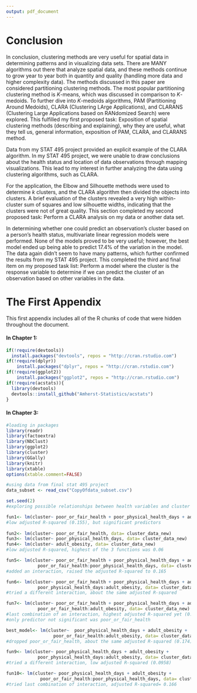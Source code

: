 ```yaml
---
output: pdf_document
---
```


# Conclusion {.unnumbered}
  \setcounter{chapter}{4}
	\setcounter{section}{0}

In conclusion, clustering methods are very useful for spatial data in determining patterns and in visualizing data sets. There are MANY algorithms out there that analyze spatial data, and these methods continue to grow year to year both in quantity and quality (handling more data and higher complexity data). The methods discussed in this paper are considered partitioning clustering methods. The most popular partitioning clustering method is *K*-means, which was discussed in comparison to *K*-medoids. To further dive into *K*-medoids algorithms, PAM (Partitioning Around Medoids), CLARA (Clustering LArge Applications), and CLARANS (Clustering Large Applications based on RANdomized Search) were explored. This fulfilled my first proposed task: Exposition of spatial clustering methods (describing and explaining), why they are useful, what they tell us, general information, exposition of PAM, CLARA, and CLARANS method.

Data from my STAT 495 project provided an explicit example of the CLARA algorithm. In my STAT 495 project, we were unable to draw conclusions about the health status and location of data observations through mapping visualizations. This lead to my interest in further analyzing the data using clustering algorithms, such as CLARA. 

For the application, the Elbow and Silhouette methods were used to determine _k_ clusters, and the CLARA algorithm then divided the objects into clusters. A brief evaluation of the clusters revealed a very high within-cluster sum of squares and low silhouette widths, indicating that the clusters were not of great quality. This section completed my second proposed task: Perform a CLARA analysis on my data or another data set.

In determining whether one could predict an observation's cluster based on a person's health status, multivariate linear regression models were performed. None of the models proved to be very useful; however, the best model ended up being able to predict 17.4% of the variation in the model. The data again didn't seem to have many patterns, which further confirmed the results from my STAT 495 project. This completed the third and final item on my proposed task list: Perform a model where the cluster is the response variable to determine if we can predict the cluster of an observation based on other variables in the data.

<!--
If you feel it necessary to include an appendix, it goes here.
-->

\appendix

\singlespacing

# The First Appendix

This first appendix includes all of the R chunks of code that were hidden throughout the document.

#### In Chapter 1:

```r
if(!require(devtools))
  install.packages("devtools", repos = "http://cran.rstudio.com")
if(!require(dplyr))
    install.packages("dplyr", repos = "http://cran.rstudio.com")
if(!require(ggplot2))
    install.packages("ggplot2", repos = "http://cran.rstudio.com")
if(!require(acstats)){
  library(devtools)
  devtools::install_github("Amherst-Statistics/acstats")
}
```

#### In Chapter 3:

```r
#loading in packages
library(readr)
library(factoextra)
library(NbClust)
library(ggplot2)
library(cluster)
library(GGally)
library(knitr)
library(xtable)
options(xtable.comment=FALSE)
```

```r
#using data from final stat 495 project
data_subset <- read_csv("CopyOfdata_subset.csv")
```

```r
set.seed(2)
#exploring possible relationships between health variables and cluster number

fun1<- lm(cluster~ poor_or_fair_health + poor_physical_health_days + adult_obesity, data= cluster_data_new)
#low adjusted R-squared (0.155), but significant predictors
 
fun2<- lm(cluster~ poor_or_fair_health, data= cluster_data_new)
fun3<- lm(cluster~ poor_physical_health_days, data= cluster_data_new)
fun4<- lm(cluster~ adult_obesity, data= cluster_data_new)
#low adjusted R-squared, highest of the 3 functions was 0.06

fun5<- lm(cluster~ poor_or_fair_health + poor_physical_health_days + adult_obesity +
            poor_or_fair_health:poor_physical_health_days, data= cluster_data_new)
#added an interaction, raised the adjusted R-squared to 0.165

fun6<- lm(cluster~ poor_or_fair_health + poor_physical_health_days + adult_obesity +
            poor_physical_health_days:adult_obesity, data= cluster_data_new)
#tried a different interaction, about the same adjusted R-squared

fun7<- lm(cluster~ poor_or_fair_health + poor_physical_health_days + adult_obesity +
            poor_or_fair_health:adult_obesity, data= cluster_data_new)
#last combination of an interaction, highest adjusted R-squared yet (0.175)!
#only predictor not significant was poor_or_fair_health

best_model<- lm(cluster~  poor_physical_health_days + adult_obesity +
                  poor_or_fair_health:adult_obesity, data= cluster_data_new)
#dropped poor_or_fair_health, about the same adjusted R-squared (0.174)

fun9<- lm(cluster~ poor_physical_health_days + adult_obesity +
            poor_physical_health_days:adult_obesity, data= cluster_data_new)
#tried a different interaction, low adjusted R-squared (0.0958)

fun10<- lm(cluster~ poor_physical_health_days + adult_obesity +
             poor_or_fair_health:poor_physical_health_days, data= cluster_data_new)
#tried last combination of interaction, adjusted R-squared= 0.166
```